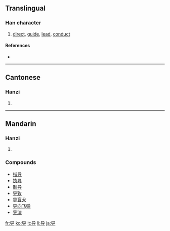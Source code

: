 {{also|導}}
==Translingual==

===Han character===
{{Han char|rn=41|rad=寸|as=03|sn=6|four=|canj=口山木戈 (RUDI)}}

# [[direct]], [[guide]], [[lead]], [[conduct]]

====References====
* {{Han ref|kx=0293.331|hdz=10504.020|uh=5BFC|ud=23548}}

----

==Cantonese==

===Hanzi===
{{yue-hanzi|jyut=|y=dou6|tra=導}}

# {{defn|Cantonese}}

----

==Mandarin==

===Hanzi===
{{cmn-hanzi|tra=導|pin=[[dǎo]] ([[dao3]]), [[dào]] ([[dao4]])|wg=tao<sup>3</sup>, tao<sup>4</sup>}}

# {{defn|Mandarin}}

===Compounds===
*[[指导]]
*[[执导]]
*[[制导]]
*[[导致]]
*[[导盲犬]]
*[[导向飞弹]]
*[[导演]]

[[fr:导]]
[[ko:导]]
[[it:导]]
[[li:导]]
[[ja:导]]